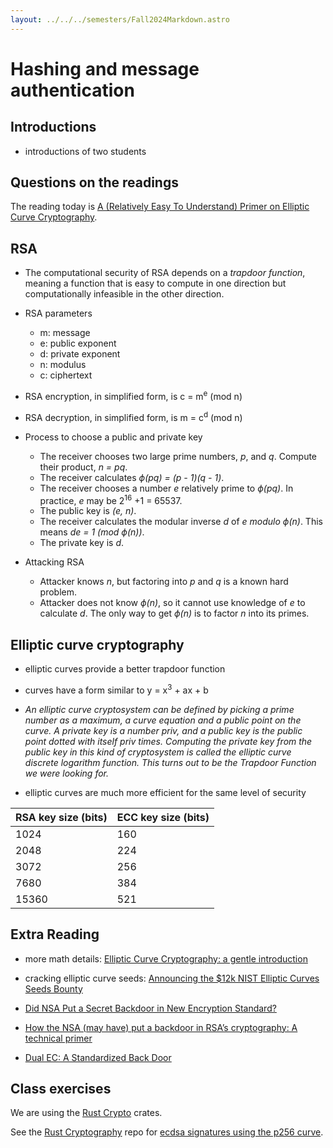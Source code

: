 ```yaml
---
layout: ../../../semesters/Fall2024Markdown.astro
---
```


# Hashing and message authentication

## Introductions

- introductions of two students

## Questions on the readings

The reading today is
[A (Relatively Easy To Understand) Primer on Elliptic Curve Cryptography](https://blog.cloudflare.com/a-relatively-easy-to-understand-primer-on-elliptic-curve-cryptography/).

## RSA

- The computational security of RSA depends on a _trapdoor function_, meaning a
  function that is easy to compute in one direction but computationally
  infeasible in the other direction.

- RSA parameters
  - m: message
  - e: public exponent
  - d: private exponent
  - n: modulus
  - c: ciphertext
- RSA encryption, in simplified form, is c = m<sup>e</sup> (mod n)
- RSA decryption, in simplified form, is m = c<sup>d</sup> (mod n)

- Process to choose a public and private key

  - The receiver chooses two large prime numbers, _p_, and _q_. Compute their
    product, _n = pq_.
  - The receiver calculates _ϕ(pq) = (p - 1)(q - 1)_.
  - The receiver chooses a number _e_ relatively prime to _ϕ(pq)_. In practice,
    _e_ may be 2<sup>16</sup> +1 = 65537.
  - The public key is _(e, n)_.
  - The receiver calculates the modular inverse _d_ of _e modulo ϕ(n)_. This
    means _de = 1 (mod ϕ(n))_.
  - The private key is _d_.

- Attacking RSA
  - Attacker knows _n_, but factoring into _p_ and _q_ is a known hard problem.
  - Attacker does not know _ϕ(n)_, so it cannot use knowledge of _e_ to
    calculate _d_. The only way to get _ϕ(n)_ is to factor _n_ into its primes.

## Elliptic curve cryptography

- elliptic curves provide a better trapdoor function
- curves have a form similar to y = x<sup>3</sup> + ax + b

- _An elliptic curve cryptosystem can be defined by picking a prime number as a
  maximum, a curve equation and a public point on the curve. A private key is a
  number priv, and a public key is the public point dotted with itself priv
  times. Computing the private key from the public key in this kind of
  cryptosystem is called the elliptic curve discrete logarithm function. This
  turns out to be the Trapdoor Function we were looking for._

- elliptic curves are much more efficient for the same level of security

| RSA key size (bits) | ECC key size (bits) |
| ------------------- | ------------------- |
| 1024                | 160                 |
| 2048                | 224                 |
| 3072                | 256                 |
| 7680                | 384                 |
| 15360               | 521                 |

## Extra Reading

- more math details:
  [Elliptic Curve Cryptography: a gentle introduction](https://andrea.corbellini.name/2015/05/17/elliptic-curve-cryptography-a-gentle-introduction/)

- cracking elliptic curve seeds:
  [Announcing the $12k NIST Elliptic Curves Seeds Bounty](https://words.filippo.io/dispatches/seeds-bounty/)

- [Did NSA Put a Secret Backdoor in New Encryption Standard?](https://www.wired.com/2007/11/securitymatters-1115/)
- [How the NSA (may have) put a backdoor in RSA’s cryptography: A technical primer](https://blog.cloudflare.com/how-the-nsa-may-have-put-a-backdoor-in-rsas-cryptography-a-technical-primer/)
- [Dual EC: A Standardized Back Door](https://eprint.iacr.org/2015/767.pdf)

## Class exercises

We are using the [Rust Crypto](https://github.com/RustCrypto) crates.

See the [Rust Cryptography](https://github.com/BYU-CS465/rust-cryptography) repo
for
[ecdsa signatures using the p256 curve](https://docs.rs/p256/latest/p256/ecdsa/index.html).
